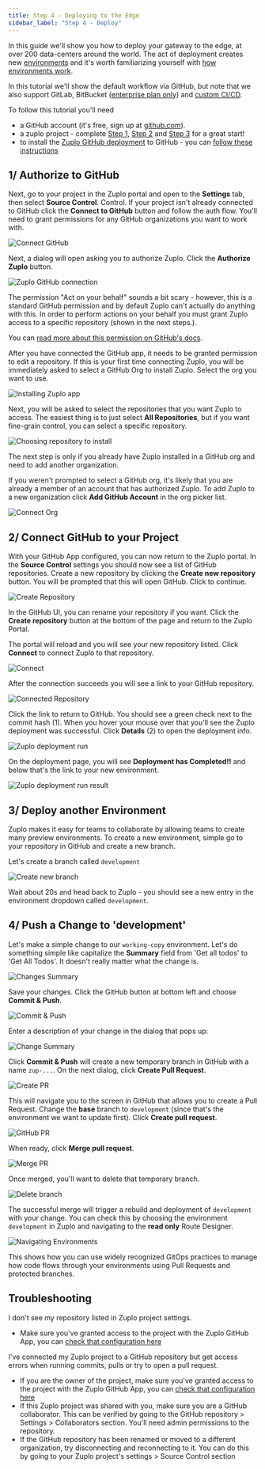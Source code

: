 ```yaml
---
title: Step 4 - Deploying to the Edge
sidebar_label: "Step 4 - Deploy"
---
```


In this guide we'll show you how to deploy your gateway to the edge, at over 200
data-centers around the world. The act of deployment creates new
[environments](./environments) and it's worth familiarizing yourself with
[how environments work](./environments).

In this tutorial we'll show the default workflow via GitHub, but note that we
also support GitLab, BitBucket
([enterprise plan only](https://zuplo.com/pricing)) and
[custom CI/CD](./custom-ci-cd).

To follow this tutorial you'll need

- a GitHub account (it's free, sign up at [github.com](https://github.com)).
- a zuplo project - complete [Step 1](./step-1-setup-basic-gateway.md),
  [Step 2](./step-2-add-rate-limiting.md) and
  [Step 3](./step-3-add-api-key-auth.md) for a great start!
- to install the
  [Zuplo GitHub deployment](https://github.com/apps/zuplo/installations/new) to
  GitHub - you can
  [follow these instructions](https://github.com/apps/zuplo/installations/new)

## 1/ Authorize to GitHub

Next, go to your project in the Zuplo portal and open to the **Settings** tab,
then select **Source Control**. Control. If your project isn't already connected
to GitHub click the **Connect to GitHub** button and follow the auth flow.
You'll need to grant permissions for any GitHub organizations you want to work
with.

![Connect GitHub](../../public/media/step-4-deploying-to-the-edge/image-1.png)

Next, a dialog will open asking you to authorize Zuplo. Click the **Authorize
Zuplo** button.

<Framed margin={4}>
  
![Zuplo GitHub connection](https://cdn.zuplo.com/assets/d6194a80-b6d6-429e-85a6-ae1cb4a3375e.png)

</Framed>

<Callout type="tip" title="GitHub Permissions" >

The permission "Act on your behalf" sounds a bit scary - however, this is a
standard GitHub permission and by default Zuplo can't actually do anything with
this. In order to perform actions on your behalf you must grant Zuplo access to
a specific repository (shown in the next steps.).

You can
[read more about this permission on GitHub's docs](https://docs.github.com/en/apps/using-github-apps/authorizing-github-apps#about-github-apps-acting-on-your-behalf).

</Callout>

After you have connected the GitHub app, it needs to be granted permission to
edit a repository. If this is your first time connecting Zuplo, you will be
immediately asked to select a GitHub Org to install Zuplo. Select the org you
want to use.

<Framed margin={4}>

![Installing Zuplo app](https://cdn.zuplo.com/assets/eef76bd7-4d26-4f86-96e8-89ebede03beb.png)

</Framed>

Next, you will be asked to select the repositories that you want Zuplo to
access. The easiest thing is to just select **All Repositories**, but if you
want fine-grain control, you can select a specific repository.

<Framed margin={4}>

![Choosing repository to install](https://cdn.zuplo.com/assets/ff482269-9aa2-44c3-8266-b2682b3d6ea5.png)

</Framed>

<Callout type="caution" title="Existing Installation" >

The next step is only if you already have Zuplo installed in a GitHub org and
need to add another organization.

</Callout>

If you weren't prompted to select a GitHub org, it's likely that you are already
a member of an account that has authorized Zuplo. To add Zuplo to a new
organization click **Add GitHub Account** in the org picker list.

![Connect Org](../../public/media/step-4-deploying-to-the-edge/image-2.png)

## 2/ Connect GitHub to your Project

With your GitHub App configured, you can now return to the Zuplo portal. In the
**Source Control** settings you should now see a list of GitHub repositories.
Create a new repository by clicking the **Create new repository** button. You
will be prompted that this will open GitHub. Click to continue.

![Create Repository](../../public/media/step-4-deploying-to-the-edge/image-3.png)

In the GitHub UI, you can rename your repository if you want. Click the **Create
repository** button at the bottom of the page and return to the Zuplo Portal.

The portal will reload and you will see your new repository listed. Click
**Connect** to connect Zuplo to that repository.

![Connect](../../public/media/step-4-deploying-to-the-edge/image-4.png)

After the connection succeeds you will see a link to your GitHub repository.

![Connected Repository](../../public/media/step-4-deploying-to-the-edge/image-5.png)

Click the link to return to GitHub. You should see a green check next to the
commit hash (1). When you hover your mouse over that you'll see the Zuplo
deployment was successful. Click **Details** (2) to open the deployment info.

![Zuplo deployment run](https://cdn.zuplo.com/assets/0a9932eb-7c16-49cf-9720-0beb450724eb.png)

On the deployment page, you will see **Deployment has Completed!!** and below
that's the link to your new environment.

![Zuplo deployment run result](https://cdn.zuplo.com/assets/26fa58b6-7a5a-4627-bd9f-246972639f12.png)

## 3/ Deploy another Environment

Zuplo makes it easy for teams to collaborate by allowing teams to create many
preview environments. To create a new environment, simple go to your repository
in GitHub and create a new branch.

Let's create a branch called `development`

![Create new branch](https://cdn.zuplo.com/assets/60cdeb36-ab7d-42f9-a8c2-1f7931f80ca6.png)

Wait about 20s and head back to Zuplo - you should see a new entry in the
environment dropdown called `development`.

## 4/ Push a Change to 'development'

Let's make a simple change to our `working-copy` environment. Let's do something
simple like capitalize the **Summary** field from 'Get all todos' to 'Get All
Todos'. It doesn't really matter what the change is.

![Changes Summary](../../public/media/step-4-deploying-to-the-edge/image-6.png)

Save your changes. Click the GitHub button at bottom left and choose **Commit &
Push**.

![Commit & Push](../../public/media/step-4-deploying-to-the-edge/image-7.png)

Enter a description of your change in the dialog that pops up:

<Framed margin={4}>

![Change Summary](../../public/media/step-4-deploying-to-the-edge/image-8.png)

</Framed>

Click **Commit & Push** will create a new temporary branch in GitHub with a name
`zup-...`. On the next dialog, click **Create Pull Request**.

<Framed margin={4}>

![Create PR](../../public/media/step-4-deploying-to-the-edge/image-9.png)

</Framed>

This will navigate you to the screen in GitHub that allows you to create a Pull
Request. Change the **base** branch to `development` (since that's the
environment we want to update first). Click **Create pull request**.

![GitHub PR](https://cdn.zuplo.com/assets/875b164d-b7ef-4f46-9cdb-8d59354b5b93.png)

When ready, click **Merge pull request**.

![Merge PR](https://cdn.zuplo.com/assets/e8c68072-35dc-462a-8161-7a44e40fa1df.png)

Once merged, you'll want to delete that temporary branch.

![Delete branch](https://cdn.zuplo.com/assets/51a25aa0-cdce-4112-ba2e-e56f42a9044d.png)

The successful merge will trigger a rebuild and deployment of `development` with
your change. You can check this by choosing the environment `development` in
Zuplo and navigating to the **read only** Route Designer.

![Navigating Environments](../../public/media/step-4-deploying-to-the-edge/image.png)

This shows how you can use widely recognized GitOps practices to manage how code
flows through your environments using Pull Requests and protected branches.

## Troubleshooting

I don't see my repository listed in Zuplo project settings.

- Make sure you've granted access to the project with the Zuplo GitHub App, you
  can
  [check that configuration here](https://github.com/apps/zuplo/installations/new)

I've connected my Zuplo project to a GitHub repository but get access errors
when running commits, pulls or try to open a pull request.

- If you are the owner of the project, make sure you've granted access to the
  project with the Zuplo GitHub App, you can
  [check that configuration here](https://github.com/apps/zuplo/installations/new)
- If this Zuplo project was shared with you, make sure you are a GitHub
  collaborator. This can be verified by going to the GitHub repository >
  Settings > Collaborators section. You'll need admin permissions to the
  repository.
- If the GitHub repository has been renamed or moved to a different
  organization, try disconnecting and reconnecting to it. You can do this by
  going to your Zuplo project's settings > Source Control section
